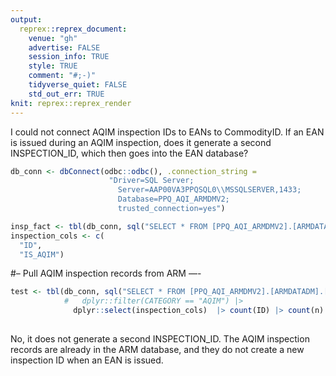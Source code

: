 ```yaml
---
output:
  reprex::reprex_document:
    venue: "gh"
    advertise: FALSE
    session_info: TRUE
    style: TRUE
    comment: "#;-)"
    tidyverse_quiet: FALSE
    std_out_err: TRUE
knit: reprex::reprex_render
---
```


I could not connect AQIM inspection IDs to EANs to CommodityID. 
If an EAN is issued during an AQIM inspection, does it generate a second INSPECTION_ID, which then goes into the EAN database?



```r
db_conn <- dbConnect(odbc::odbc(), .connection_string = 
                      "Driver=SQL Server;
                        Server=AAP00VA3PPQSQL0\\MSSQLSERVER,1433;
                        Database=PPQ_AQI_ARMDMV2;
                        trusted_connection=yes")

```

```r

insp_fact <- tbl(db_conn, sql("SELECT * FROM [PPQ_AQI_ARMDMV2].[ARMDATADM].[SYS2_FACT_INSPECTION]"))
inspection_cols <- c(
  "ID", 
  "IS_AQIM")

```

#-- Pull AQIM inspection records from ARM  ---- 
```r
test <- tbl(db_conn, sql("SELECT * FROM [PPQ_AQI_ARMDMV2].[ARMDATADM].[SYS2_FACT_INSPECTION]")) |> 
            #   dplyr::filter(CATEGORY == "AQIM") |>
              dplyr::select(inspection_cols)  |> count(ID) |> count(n) |> collect()
           


```
No, it does not generate a second INSPECTION_ID. The AQIM inspection records are already in the ARM database, and they do not create a new inspection ID when an EAN is issued.